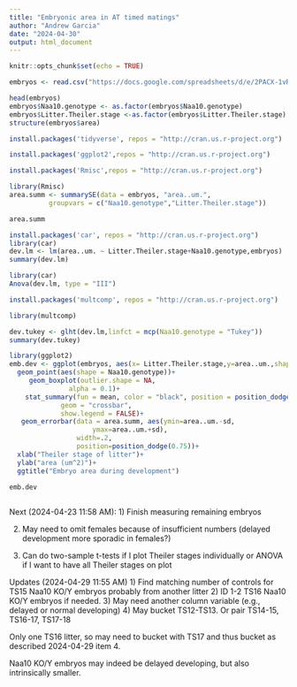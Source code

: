 ```yaml
---
title: "Embryonic area in AT timed matings"
author: "Andrew Garcia"
date: "2024-04-30"
output: html_document
---
```


```r
knitr::opts_chunk$set(echo = TRUE)
```

```r
embryos <- read.csv("https://docs.google.com/spreadsheets/d/e/2PACX-1vRardz8DQxyjal-BQCrVOqgcEo2Rug6MRojf1h-yJxMPz6NCxl1SqHNmSZx44qS1AYn3_LwYYCtAvyj/pub?gid=260011419&single=true&output=csv")

head(embryos)
embryos$Naa10.genotype <- as.factor(embryos$Naa10.genotype)
embryos$Litter.Theiler.stage <-as.factor(embryos$Litter.Theiler.stage)
structure(embryos$area)
```


```r
install.packages('tidyverse', repos = "http://cran.us.r-project.org")
```
```r
install.packages('ggplot2',repos = "http://cran.us.r-project.org")
```



```r
install.packages('Rmisc',repos = "http://cran.us.r-project.org")
```


```r
library(Rmisc)
area.summ <- summarySE(data = embryos, "area..um.",
          groupvars = c("Naa10.genotype","Litter.Theiler.stage"))

area.summ
```

```r
install.packages('car', repos = "http://cran.us.r-project.org")
library(car)
dev.lm <- lm(area..um. ~ Litter.Theiler.stage+Naa10.genotype,embryos)
summary(dev.lm)
```

```r
library(car)
Anova(dev.lm, type = "III")
```

```r
install.packages('multcomp', repos = "http://cran.us.r-project.org")
```


```r
library(multcomp)

dev.tukey <- glht(dev.lm,linfct = mcp(Naa10.genotype = "Tukey"))
summary(dev.tukey)

```

```r
library(ggplot2)
emb.dev <- ggplot(embryos, aes(x= Litter.Theiler.stage,y=area..um.,shape = Naa10.genotype))+
  geom_point(aes(shape = Naa10.genotype))+
     geom_boxplot(outlier.shape = NA,
               alpha = 0.1)+
    stat_summary(fun = mean, color = "black", position = position_dodge(0.75),width = 0.2,
             geom = "crossbar",
             show.legend = FALSE)+
   geom_errorbar(data = area.summ, aes(ymin=area..um.-sd,
                     ymax=area..um.+sd),
                 width=.2,
                 position=position_dodge(0.75))+
  xlab("Theiler stage of litter")+
  ylab("area (um^2)")+
  ggtitle("Embryo area during development")

emb.dev
  
```

Next (2024-04-23 11:58 AM):
1) Finish measuring remaining embryos

2) May need to omit females because of insufficient numbers (delayed development more sporadic in females?)

3) Can do two-sample t-tests if I plot Theiler stages individually or ANOVA if I want to have all Theiler stages on plot

Updates (2024-04-29 11:55 AM)
1) Find matching number of controls for TS15 Naa10 KO/Y embryos probably from another litter
2) ID 1-2 TS16 Naa10 KO/Y embryos if needed.
3) May need another column variable (e.g., delayed or normal developing)
4) May bucket TS12-TS13. Or pair TS14-15, TS16-17, TS17-18

Only one TS16 litter, so may need to bucket with TS17 and thus bucket as described
2024-04-29 item 4.

Naa10 KO/Y embryos may indeed be delayed developing, but also intrinsically smaller.
